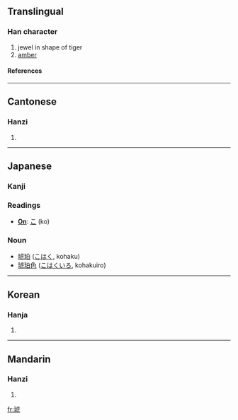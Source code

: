 ==Translingual==
===Han character===
{{Han char|rn=96|rad=玉|as=08|sn=12|four=1111<sub>7</sub>|canj=一土卜心弓 (MGYPN), 一土卜心山 (MGYPU)}}
# jewel in shape of tiger
# [[amber]]
====References====
{{Han ref|kx=0734.220|dkj=21061|dj=1146.230|hdz=21121.080|uh=7425|ud=29733|bh=B55B|bd=46427}}

----
==Cantonese==
===Hanzi===
{{yue-hanzi|jyut=|y=fu2}}
# {{defn|Cantonese}}

----
==Japanese==
===Kanji===
===Readings===
* '''[[On]]''': [[こ]] (ko)
===Noun===
*[[琥珀]] ([[こはく]], kohaku)
*[[琥珀色]] ([[こはくいろ]], kohakuiro)
----
==Korean==
===Hanja===
{{ko-hanja|hangeul=호|eumhun=|rv=ho|mr=ho|y=ho}}
# {{defn|Korean}}

----
==Mandarin==
===Hanzi===
{{cmn-hanzi|pin=[[hǔ]] ([[hu3]])|wg=hu<sup>3</sup>}}
# {{defn|Mandarin}}

[[fr:琥]]